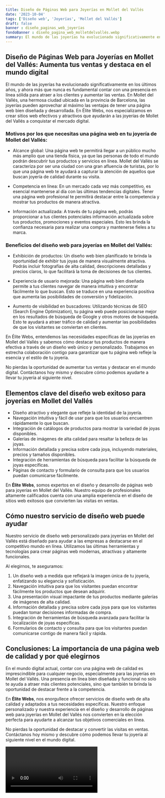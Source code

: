 ```yaml
---
title: Diseño de Páginas Web para Joyerías en Mollet del Vallés
date: '2023-10-04'
tags: ['Diseño web', 'Joyerías', 'Mollet del Vallés']
draft: false
banner : diseño_paginas_web_joyerías
fondoBanner : diseño_pagina_web_molletdelvallés.webp
summary: El mundo de las joyerías ha evolucionado significativamente en los últimos años, y ahora más que nunca es fundamental contar con una presencia en línea sólida para atraer a los clientes y aumentar las ventas. En Mollet del Vallés, una hermosa ciudad ubicada en la provincia de Barcelona, las joyerías pueden aprovechar al máximo las ventajas de tener una página web bien diseñada y desarrollada. En Élite Webs, nos especializamos en crear sitios web efectivos y atractivos que ayudarán a las joyerías de Mollet del Vallés a conquistar el mercado digital.
---
```


## Diseño de Páginas Web para Joyerías en Mollet del Vallés: Aumenta tus ventas y destaca en el mundo digital

El mundo de las joyerías ha evolucionado significativamente en los últimos años, y ahora más que nunca es fundamental contar con una presencia en línea sólida para atraer a los clientes y aumentar las ventas. En Mollet del Vallés, una hermosa ciudad ubicada en la provincia de Barcelona, las joyerías pueden aprovechar al máximo las ventajas de tener una página web bien diseñada y desarrollada. En Élite Webs, nos especializamos en crear sitios web efectivos y atractivos que ayudarán a las joyerías de Mollet del Vallés a conquistar el mercado digital.

### Motivos por los que necesitas una página web en tu joyería de Mollet del Vallés:

- Alcance global: Una página web te permitirá llegar a un público mucho más amplio que una tienda física, ya que las personas de todo el mundo podrán descubrir tus productos y servicios en línea. Mollet del Vallés se caracteriza por ser una ciudad con una gran afluencia de turistas, por lo que una página web te ayudará a capturar la atención de aquellos que buscan joyería de calidad durante su visita.

- Competencia en línea: En un mercado cada vez más competitivo, es esencial mantenerse al día con las últimas tendencias digitales. Tener una página web profesional te permitirá destacar entre la competencia y mostrar tus productos de manera atractiva.

- Información actualizada: A través de tu página web, podrás proporcionar a tus clientes potenciales información actualizada sobre tus productos, promociones y eventos especiales. Esto les brinda la confianza necesaria para realizar una compra y mantenerse fieles a tu marca.

### Beneficios del diseño web para joyerías en Mollet del Vallés:

- Exhibición de productos: Un diseño web bien planificado te brinda la oportunidad de exhibir tus joyas de manera visualmente atractiva. Podrás incluir fotografías de alta calidad, descripciones detalladas y precios claros, lo que facilitará la toma de decisiones de tus clientes.

- Experiencia de usuario mejorada: Una página web bien diseñada permite a tus clientes navegar de manera intuitiva y encontrar fácilmente lo que buscan. Esto se traduce en una experiencia positiva que aumenta las posibilidades de conversión y fidelización.

- Aumento de visibilidad en buscadores: Utilizando técnicas de SEO (Search Engine Optimization), tu página web puede posicionarse mejor en los resultados de búsqueda de Google y otros motores de búsqueda. Esto te ayudará a atraer tráfico de calidad y aumentar las posibilidades de que los visitantes se conviertan en clientes.

En Élite Webs, entendemos las necesidades específicas de las joyerías en Mollet del Vallés y sabemos cómo destacar tus productos de manera efectiva a través de un diseño web único y personalizado. Trabajamos en estrecha colaboración contigo para garantizar que tu página web refleje la esencia y el estilo de tu joyería.

No pierdas la oportunidad de aumentar tus ventas y destacar en el mundo digital. Contáctanos hoy mismo y descubre cómo podemos ayudarte a llevar tu joyería al siguiente nivel.

<GifSeo />

<Cta />

## Elementos clave del diseño web exitoso para joyerías en Mollet del Vallés

- Diseño atractivo y elegante que refleje la identidad de la joyería.
- Navegación intuitiva y fácil de usar para que los usuarios encuentren rápidamente lo que buscan.
- Integración de catálogos de productos para mostrar la variedad de joyas disponibles.
- Galerías de imágenes de alta calidad para resaltar la belleza de las joyas.
- Información detallada y precisa sobre cada joya, incluyendo materiales, precios y tamaños disponibles.
- Integración de herramientas de búsqueda para facilitar la búsqueda de joyas específicas.
- Páginas de contacto y formulario de consulta para que los usuarios puedan comunicarse fácilmente.

En **Élite Webs**, somos expertos en el diseño y desarrollo de páginas web para joyerías en Mollet del Vallés. Nuestro equipo de profesionales altamente calificados cuenta con una amplia experiencia en el diseño de sitios web exitosos que convierten las visitas en ventas.

## Cómo nuestro servicio de diseño web puede ayudar

Nuestro servicio de diseño web personalizado para joyerías en Mollet del Vallés está diseñado para ayudar a las empresas a destacarse en el competitivo mundo en línea. Utilizamos las últimas herramientas y tecnologías para crear páginas web modernas, atractivas y altamente funcionales.

Al elegirnos, te aseguramos:

1. Un diseño web a medida que reflejará la imagen única de tu joyería, enfatizando su elegancia y sofisticación.
2. Navegación intuitiva para que los visitantes puedan encontrar fácilmente los productos que desean adquirir.
3. Una presentación visual impactante de tus productos mediante galerías de imágenes de alta calidad.
4. Información detallada y precisa sobre cada joya para que los visitantes puedan tomar decisiones informadas de compra.
5. Integración de herramientas de búsqueda avanzada para facilitar la localización de joyas específicas.
6. Formularios de contacto y consulta para que los visitantes puedan comunicarse contigo de manera fácil y rápida.

## Conclusiones: La importancia de una página web de calidad y por qué elegirnos

En el mundo digital actual, contar con una página web de calidad es imprescindible para cualquier negocio, especialmente para las joyerías en Mollet del Vallés. Una presencia en línea bien diseñada y funcional no solo te ayuda a atraer más clientes potenciales, sino que también te brinda la oportunidad de destacar frente a la competencia.

En **Élite Webs**, nos enorgullece ofrecer servicios de diseño web de alta calidad y adaptados a tus necesidades específicas. Nuestro enfoque personalizado y nuestra experiencia en el diseño y desarrollo de páginas web para joyerías en Mollet del Vallés nos convierten en la elección perfecta para ayudarte a alcanzar tus objetivos comerciales en línea.

No pierdas la oportunidad de destacar y convertir las visitas en ventas. Contáctanos hoy mismo y descubre cómo podemos llevar tu joyería al siguiente nivel en el mundo digital.

<Video />

<CtaBot job='Joyerías' city='Mollet del Vallés'/>

<Gmaps query='Mollet del Vallés+españa+maps' />